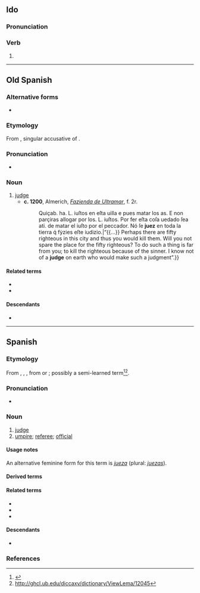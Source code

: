 ==Ido==

===Pronunciation===
{{io-IPA}}

===Verb===
{{io-verb form}}

# {{io-form of|ju}}

----

==Old Spanish==

===Alternative forms===
* {{l|osp|juiz}}

===Etymology===
From {{inh|osp|la|iūdicem}}, singular accusative of {{m|la|iūdex}}.

===Pronunciation===
* {{IPA|osp|[ʒwets]}}

===Noun===
{{osp-noun|m|juezes}}

# [[judge]]
#* '''c. 1200''', Almerich, ''[[w:Fazienda de Ultramar|Fazienda de Ultramar]]'', f. 2r.
#*: {{quote|osp|{{...}} Quiçab. ha. L. iuſtos en eſta uilla e pues matar los as. E non parçiras allogar por los. L. iuſtos. Por fer eſta coſa uedado ſea ati. de matar el iuſto por el peccador. Nó ſe '''juez''' en toda la tierra q́ fẏzies eſte iudizio.|“{{...}} Perhaps there are fifty righteous in this city and thus you would kill them. Will you not spare the place for the fifty righteous? To do such a thing is far from you; to kill the righteous because of the sinner. I know not of a '''judge''' on earth who would make such a judgment”.}}

====Related terms====
* {{l|osp|judgar}}
* {{l|osp|juizio}}

====Descendants====
* {{desctree|es|juez}}

{{c|osp|Law|Occupations|People}}

----

==Spanish==

===Etymology===
From {{inh|es|osp|juez}}, {{m|osp|juiz}}, {{m|osp|judez}}, from {{der|es|la|iudex|iūdex, jūdex}} or {{m|la|iudicem|iūdicem, jūdicem}}; possibly a semi-learned term<ref>{{R:DCECH}}</ref><ref>http://ghcl.ub.edu/diccaxv/dictionary/ViewLema/12045</ref>.

===Pronunciation===
{{es-IPA}}
* {{hyph|es|juez}}

===Noun===
{{es-noun|mf|f=jueza}}

# [[judge]]
# [[umpire]]; [[referee]]; [[official]]

====Usage notes====
An alternative feminine form for this term is ''[[jueza]]'' (plural: ''[[juezas]]'').

====Derived terms====
{{col3|es
|juez de paz
|juez pedáneo
}}

====Related terms====
* {{l|es|juicio}}
* {{l|es|juzgado}}
* {{l|es|juzgar}}

====Descendants====
* {{desc|tl|huwes|bor=1}}

===References===
<references/>

{{C|es|Law|Occupations}}